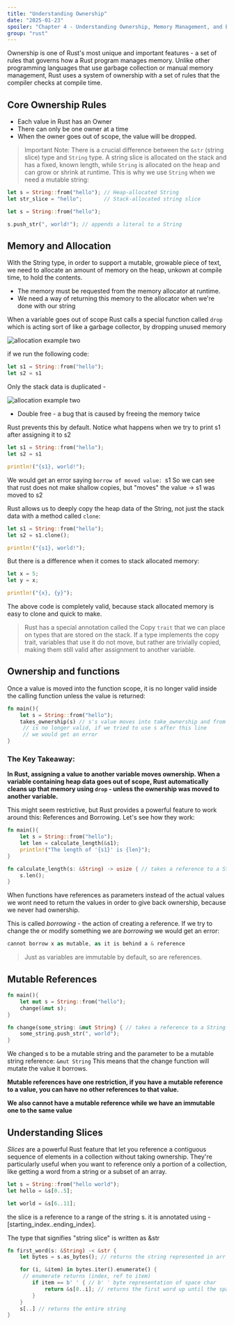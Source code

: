 ```yaml
---
title: "Understanding Ownership"
date: "2025-01-23"
spoiler: "Chapter 4 - Understanding Ownership, Memory Management, and Borrowing in Rust"
group: "rust"
---
```



Ownership is one of Rust's most unique and important features - a set of rules that governs how a Rust program manages memory. Unlike other programming languages that use garbage collection or manual memory management, Rust uses a system of ownership with a set of rules that the compiler checks at compile time.

## Core Ownership Rules

- Each value in Rust has an Owner
- There can only be one owner at a time
- When the owner goes out of scope, the value will be dropped.

> Important Note: There is a crucial difference between the `&str` (string slice) type and `String` type. A string slice is allocated on the stack and has a fixed, known length, while `String` is allocated on the heap and can grow or shrink at runtime. This is why we use `String` when we need a mutable string:

```rust
let s = String::from("hello"); // Heap-allocated String
let str_slice = "hello";       // Stack-allocated string slice
```

```rust
let s = String::from("hello");

s.push_str(", world!"); // appends a literal to a String
```

## Memory and Allocation

With the String type, in order to support a mutable, growable piece of text, we need to allocate an amount of memory on the heap, unkown at compile time, to hold the contents.

- The memory must be requested from the memory allocator at runtime.
- We need a way of returning this memory to the allocator when we're done with our string

When a variable goes out of scope Rust calls a special function called `drop` which is acting sort of like a garbage collector, by dropping unused memory

<Image src={allocation} alt="allocation example two" />

if we run the following code:

```rust
let s1 = String::from("hello");
let s2 = s1
```

Only the stack data is duplicated -

<Image src={allocation2} alt="allocation example two" />

- Double free - a bug that is caused by freeing the memory twice

Rust prevents this by default. Notice what happens when we try to print s1 after assigning it to s2

```rust
let s1 = String::from("hello");
let s2 = s1

println!("{s1}, world!");

```

We would get an error saying `borrow of moved value: `s1
So we can see that rust does not make shallow copies, but "moves" the value -> s1 was moved to s2

Rust allows us to deeply copy the heap data of the String, not just the stack data with a method called `clone`:

```rust
let s1 = String::from("hello");
let s2 = s1.clone();

println!("{s1}, world!");
```

But there is a difference when it comes to stack allocated memory:

```rust
let x = 5;
let y = x;

println!("{x}, {y}");
```

The above code is completely valid, because stack allocated memory is easy to clone and quick to make.

> Rust has a special annotation called the Copy `trait` that we can place on types that are stored on the stack. If a type implements the copy trait, variables that use it do not move, but rather are trivially copied, making them still valid after assignment to another variable.

## Ownership and functions

Once a value is moved into the function scope, it is no longer valid inside the calling function unless the value is returned:

```rust
fn main(){
	let s = String::from("hello");
	takes_ownership(s) // s's value moves into take_ownership and from here on
	 // is no longer valid, if we tried to use s after this line
	 // we would get an error
}
```

### The Key Takeaway:

**In Rust, assigning a value to another variable moves ownership. When a variable containing heap data goes out of scope, Rust automatically cleans up that memory using `drop` - unless the ownership was moved to another variable.**

This might seem restrictive, but Rust provides a powerful feature to work around this: References and Borrowing. Let's see how they work:

```rust
fn main(){
	let s = String::from("hello");
	let len = calculate_length(&s1);
	println!("The length of '{s1}' is {len}");
}

fn calculate_length(s: &String) -> usize { // takes a reference to a String
	s.len();
}
```

When functions have references as parameters instead of the actual values we wont need to return the values in order to give back ownership, because we never had ownership.

This is called _borrowing_ - the action of creating a reference.
If we try to change the or modify something we are _borrowing_ we would get an error:

```rust
cannot borrow x as mutable, as it is behind a & reference
```

> Just as variables are immutable by default, so are references.

## Mutable References

```rust
fn main(){
	let mut s = String::from("hello");
	change(&mut s);
}

fn change(some_string: &mut String) { // takes a reference to a String
	some_string.push_str(", world");
}
```

We changed s to be a mutable string and the parameter to be a mutable string reference: `&mut String`
This means that the change function will mutate the value it borrows.

**Mutable references have one restriction, if you have a mutable reference to a value, you can have no other references to that value.**

**We also cannot have a mutable reference while we have an immutable one to the same value**

## Understanding Slices

_Slices_ are a powerful Rust feature that let you reference a contiguous sequence of elements in a collection without taking ownership. They're particularly useful when you want to reference only a portion of a collection, like getting a word from a string or a subset of an array.

```rust
let s = String::from("hello world");
let hello = &s[0..5];

let world = &s[6..11];
```

the slice is a reference to a range of the string s. it is annotated using - [starting_index..ending_index].

The type that signifies "string slice" is written as &str

```rust
fn first_word(s: &String) -< &str {
	let bytes = s.as_bytes(); // returns the string represented in arr of bytes

	for (i, &item) in bytes.iter().enumerate() {
	 // enumerate returns (index, ref to item)
		if item == b' ' { // b' ' byte representation of space char
			return &s[0..i]; // returns the first word up until the space
		}
	}
	s[..] // returns the entire string
}
```
